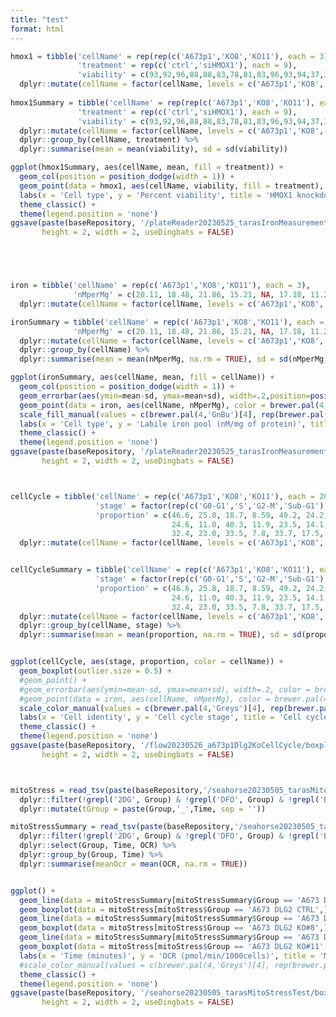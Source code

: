 ```yaml
---
title: "test"
format: html
---
```



```r
hmox1 = tibble('cellName' = rep(rep(c('A673p1','KO8','KO11'), each = 3),2),
               'treatment' = rep(c('ctrl','siHMOX1'), each = 9),
               'viability' = c(93,92,96,88,88,83,78,81,83,96,93,94,37,31,30,18,11,17)) %>%
  dplyr::mutate(cellName = factor(cellName, levels = c('A673p1','KO8','KO11')))
                
hmox1Summary = tibble('cellName' = rep(rep(c('A673p1','KO8','KO11'), each = 3),2),
               'treatment' = rep(c('ctrl','siHMOX1'), each = 9),
               'viability' = c(93,92,96,88,88,83,78,81,83,96,93,94,37,31,30,18,11,17)) %>%
  dplyr::mutate(cellName = factor(cellName, levels = c('A673p1','KO8','KO11'))) %>%
  dplyr::group_by(cellName, treatment) %>%
  dplyr::summarise(mean = mean(viability), sd = sd(viability))

ggplot(hmox1Summary, aes(cellName, mean, fill = treatment)) +
  geom_col(position = position_dodge(width = 1)) +
  geom_point(data = hmox1, aes(cellName, viability, fill = treatment), color = 'red', position = position_dodge(width = 1)) +
  labs(x = 'Cell type', y = 'Percent viability', title = 'HMOX1 knockdown') +
  theme_classic() +
  theme(legend.position = 'none')
ggsave(paste(baseRepository, '/plateReader20230525_tarasIronMeasurement/barplot_test.pdf', sep = ''),
       height = 2, width = 2, useDingbats = FALSE)





iron = tibble('cellName' = rep(c('A673p1','KO8','KO11'), each = 3),
              'nMperMg' = c(20.11, 18.48, 21.86, 15.21, NA, 17.18, 11.22, 11.9, 11.28)) %>%
  dplyr::mutate(cellName = factor(cellName, levels = c('A673p1','KO8','KO11')))

ironSummary = tibble('cellName' = rep(c('A673p1','KO8','KO11'), each = 3),
              'nMperMg' = c(20.11, 18.48, 21.86, 15.21, NA, 17.18, 11.22, 11.9, 11.28)) %>%
  dplyr::mutate(cellName = factor(cellName, levels = c('A673p1','KO8','KO11'))) %>%
  dplyr::group_by(cellName) %>%
  dplyr::summarise(mean = mean(nMperMg, na.rm = TRUE), sd = sd(nMperMg, na.rm = TRUE))

ggplot(ironSummary, aes(cellName, mean, fill = cellName)) +
  geom_col(position = position_dodge(width = 1)) +
  geom_errorbar(aes(ymin=mean-sd, ymax=mean+sd), width=.2,position=position_dodge(.9), color = brewer.pal(4,'Greys')[4]) +
  geom_point(data = iron, aes(cellName, nMperMg), color = brewer.pal(4,'Greys')[4], position = position_jitter(width = 0.15), size = 0.5) +
  scale_fill_manual(values = c(brewer.pal(4,'GnBu')[4], rep(brewer.pal(4,'OrRd')[4],2))) +
  labs(x = 'Cell type', y = 'Labile iron pool (nM/mg of protein)', title = 'Iron levels') +
  theme_classic() +
  theme(legend.position = 'none')
ggsave(paste(baseRepository, '/plateReader20230525_tarasIronMeasurement/barplot_freeIronLevels.pdf', sep = ''),
       height = 2, width = 2, useDingbats = FALSE)



cellCycle = tibble('cellName' = rep(c('A673p1','KO8','KO11'), each = 20),
                   'stage' = factor(rep(c('G0-G1','S','G2-M','Sub-G1'), 15), levels = c('G0-G1','S','G2-M','Sub-G1')),
                   'proportion' = c(46.6, 25.8, 18.7, 8.59, 49.2, 24.2, 13.6, 12.5, 40.8, 20.8, 23.1, 14.8, 38.3, 23.2, 19.2, 19.4, NA, NA, NA, NA,
                                    24.6, 11.0, 40.3, 11.9, 23.5, 14.1, 39.4, 12.3, 21.8, 10.7, 42.7, 13.2, 22, 13.1, 36, 13, 21.6, 12.8, 36.2, 14.2,
                                    32.4, 23.0, 33.5, 7.8, 33.7, 17.5, 35.9, 9.83, 31.4, 16.9, 33.8, 15.5, 33.5, 20.6, 32.6, 8.41, 34.8, 21, 32.5, 6.55)) %>%
  dplyr::mutate(cellName = factor(cellName, levels = c('A673p1','KO8','KO11')))


cellCycleSummary = tibble('cellName' = rep(c('A673p1','KO8','KO11'), each = 20),
                   'stage' = factor(rep(c('G0-G1','S','G2-M','Sub-G1'), 15), levels = c('G0-G1','S','G2-M','Sub-G1')),
                   'proportion' = c(46.6, 25.8, 18.7, 8.59, 49.2, 24.2, 13.6, 12.5, 40.8, 20.8, 23.1, 14.8, 38.3, 23.2, 19.2, 19.4, NA, NA, NA, NA,
                                    24.6, 11.0, 40.3, 11.9, 23.5, 14.1, 39.4, 12.3, 21.8, 10.7, 42.7, 13.2, 22, 13.1, 36, 13, 21.6, 12.8, 36.2, 14.2,
                                    32.4, 23.0, 33.5, 7.8, 33.7, 17.5, 35.9, 9.83, 31.4, 16.9, 33.8, 15.5, 33.5, 20.6, 32.6, 8.41, 34.8, 21, 32.5, 6.55)) %>%
  dplyr::mutate(cellName = factor(cellName, levels = c('A673p1','KO8','KO11'))) %>%
  dplyr::group_by(cellName, stage) %>%
  dplyr::summarise(mean = mean(proportion, na.rm = TRUE), sd = sd(proportion, na.rm = TRUE))


ggplot(cellCycle, aes(stage, proportion, color = cellName)) +
  geom_boxplot(outlier.size = 0.5) +
  #geom_point() +
  #geom_errorbar(aes(ymin=mean-sd, ymax=mean+sd), width=.2, color = brewer.pal(4,'Greys')[4]) +
  #geom_point(data = iron, aes(cellName, nMperMg), color = brewer.pal(4,'Greys')[4], position = position_jitter(width = 0.15), size = 0.5) +
  scale_color_manual(values = c(brewer.pal(4,'Greys')[4], rep(brewer.pal(4,'OrRd')[4],2))) +
  labs(x = 'Cell identity', y = 'Cell cycle stage', title = 'Cell cycle') +
  theme_classic() +
  theme(legend.position = 'none')
ggsave(paste(baseRepository, '/flow20230526_a673p1Dlg2KoCellCycle/boxplot_cellCycleProportion.pdf', sep = ''),
       height = 2, width = 2, useDingbats = FALSE)



mitoStress = read_tsv(paste(baseRepository,'/seahorse20230505_tarasMitoStressTest/xfCellMitoStressTest20230505A673DLG2MitoStressTestNormalized.txt',sep=''),show_col_types = FALSE) %>%
  dplyr::filter(!grepl('2DG', Group) & !grepl('DFO', Group) & !grepl('Background', Group)) %>%
  dplyr::mutate(tGroup = paste(Group,'_',Time, sep = ''))

mitoStressSummary = read_tsv(paste(baseRepository,'/seahorse20230505_tarasMitoStressTest/xfCellMitoStressTest20230505A673DLG2MitoStressTestNormalized.txt',sep=''),show_col_types = FALSE) %>%
  dplyr::filter(!grepl('2DG', Group) & !grepl('DFO', Group) & !grepl('Background', Group)) %>%
  dplyr::select(Group, Time, OCR) %>%
  dplyr::group_by(Group, Time) %>%
  dplyr::summarise(meanOcr = mean(OCR, na.rm = TRUE))


ggplot() +
  geom_line(data = mitoStressSummary[mitoStressSummary$Group == 'A673 DLG2 CTRL',], aes(Time, meanOcr), color = brewer.pal(4,'Greys')[4]) +
  geom_boxplot(data = mitoStress[mitoStress$Group == 'A673 DLG2 CTRL',], aes(Time, OCR, group = tGroup), color = brewer.pal(4,'Greys')[4], outlier.shape = NA, width = 2) +
  geom_line(data = mitoStressSummary[mitoStressSummary$Group == 'A673 DLG2 KO#8',], aes(Time, meanOcr), color = brewer.pal(4,'OrRd')[4]) +
  geom_boxplot(data = mitoStress[mitoStress$Group == 'A673 DLG2 KO#8',], aes(Time, OCR, group = tGroup), color = brewer.pal(4,'OrRd')[4], outlier.shape = NA, width = 2) +
  geom_line(data = mitoStressSummary[mitoStressSummary$Group == 'A673 DLG2 KO#11',], aes(Time, meanOcr), color = brewer.pal(4,'OrRd')[4]) +
  geom_boxplot(data = mitoStress[mitoStress$Group == 'A673 DLG2 KO#11',], aes(Time, OCR, group = tGroup), color = brewer.pal(4,'OrRd')[4], outlier.shape = NA, width = 2) +
  labs(x = 'Time (minutes)', y = 'OCR (pmol/min/1000cells)', title = 'Mitochondria function') +
  #scale_color_manual(values = c(brewer.pal(4,'Greys')[4], rep(brewer.pal(4,'OrRd')[4],2))) +
  theme_classic() +
  theme(legend.position = 'none')
ggsave(paste(baseRepository, '/seahorse20230505_tarasMitoStressTest/boxplot_ocrMitoStress.pdf', sep = ''),
       height = 2, width = 2, useDingbats = FALSE)
```


